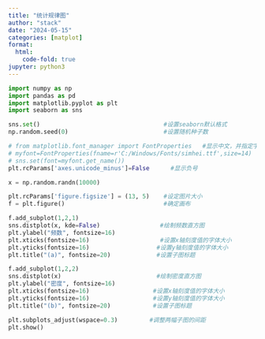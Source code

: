 ```yaml
---
title: "统计规律图"
author: "stack"
date: "2024-05-15"
categories: [matplot]
format:
  html:
    code-fold: true
jupyter: python3
---
```


```python
import numpy as np
import pandas as pd
import matplotlib.pyplot as plt
import seaborn as sns

sns.set()                                   #设置seaborn默认格式
np.random.seed(0)                           #设置随机种子数

# from matplotlib.font_manager import FontProperties   #显示中文，并指定字体
# myfont=FontProperties(fname=r'C:/Windows/Fonts/simhei.ttf',size=14)
# sns.set(font=myfont.get_name())
plt.rcParams['axes.unicode_minus']=False      #显示负号

x = np.random.randn(10000) 

plt.rcParams['figure.figsize'] = (13, 5)    #设定图片大小
f = plt.figure()                            #确定画布

f.add_subplot(1,2,1)
sns.distplot(x, kde=False)                 #绘制频数直方图
plt.ylabel("频数", fontsize=16)
plt.xticks(fontsize=16)                    #设置x轴刻度值的字体大小
plt.yticks(fontsize=16)                   #设置y轴刻度值的字体大小
plt.title("(a)", fontsize=20)             #设置子图标题

f.add_subplot(1,2,2)
sns.distplot(x)                           #绘制密度直方图
plt.ylabel("密度", fontsize=16)
plt.xticks(fontsize=16)                  #设置x轴刻度值的字体大小
plt.yticks(fontsize=16)                  #设置y轴刻度值的字体大小
plt.title("(b)", fontsize=20)            #设置子图标题

plt.subplots_adjust(wspace=0.3)         #调整两幅子图的间距
plt.show()

```